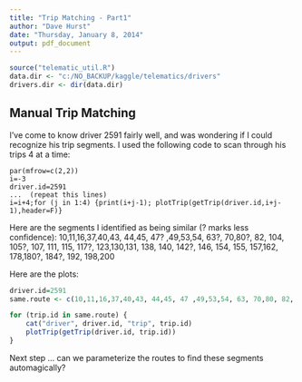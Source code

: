 ```yaml
---
title: "Trip Matching - Part1"
author: "Dave Hurst"
date: "Thursday, January 8, 2014"
output: pdf_document
---
```

```r
source("telematic_util.R")
data.dir <- "c:/NO_BACKUP/kaggle/telematics/drivers"
drivers.dir <- dir(data.dir)
```
## Manual Trip Matching

I've come to know driver 2591 fairly well, and was wondering if I could recognize his trip segments.  I used the following code to scan through his trips 4 at a time:

```
par(mfrow=c(2,2))
i=-3
driver.id=2591
...  (repeat this lines)
i=i+4;for (j in 1:4) {print(i+j-1); plotTrip(getTrip(driver.id,i+j-1),header=F)}
```

Here are the segments I identified as being similar (? marks less confidence):
10,11,16,37,40,43, 44,45, 47? ,49,53,54, 63?, 70,80?, 82, 104, 105?, 107, 111, 115, 117?, 123,130,131, 138, 140, 142?, 146, 154, 155, 157,162, 178,180?, 184?, 192, 198,200

Here are the plots:

```r
driver.id=2591
same.route <- c(10,11,16,37,40,43, 44,45, 47 ,49,53,54, 63, 70,80, 82, 104, 105, 107, 111, 115, 117, 123,130,131, 138, 140, 142, 146, 154, 155, 157,162, 178,180, 184, 192, 198,200)

for (trip.id in same.route) {
    cat("driver", driver.id, "trip", trip.id)
    plotTrip(getTrip(driver.id, trip.id))
}
```
Next step ... can we parameterize the routes to find these segments automagically?

